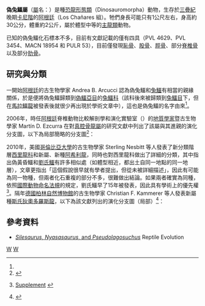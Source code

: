 {{Automatic Taxobox
| taxon = Psuedolagosuchus
| fossil_range = [[三疊紀|三疊紀]]晚期,{{fossilrange|236.1|233.7}}
| image = 
| image_caption = 
| authority = [[Andrea_B._Arcucci|Arcucci]], 1987<ref name = Arcucci>{{cite journal | authors = Arcucci, A. | year = 1987 | title = "Un nuevo Lagosuchidae (Thecodontia-Pseudosuchia) de la fauna de Los Chañares (Edad Reptil Chañarense, Triasico Medio), La Rioja, Argentina" [A new Lagosuchidae (Thecodontia-Pseudosuchia) from Los Chañares fauna (Chanarian Reptile Age, Middle Triassic), La Rioja Province, Argentina] | url = http://paleoglot.org/files/Arcucci_87.pdf | journal = ''Ameghiniana'' | volume = 24 | number = 1-2 | date = 1987 | pages = 89-94 | issn = 1851-8044 | access-date = 2015-08-08 | archive-date = 2020-11-05 | archive-url = https://web.archive.org/web/20201105172645/http://paleoglot.org/files/Arcucci_87.pdf | dead-url = no }}</ref>
| type_species = '''大偽兔鱷<br>''Pseudolagosuchus major'''''
| type_species_authority = Arcucci, 1987 
| synonyms = 
* "''Psuedolagosuchus major'''is'''''"
}}

'''偽兔鱷屬'''（[[屬|屬]]名：{{lang|la|''Pseudolagosuchus''}}）是種[[恐龍形態類|恐龍形態類]]（Dinosauromorpha）動物，生存於[[三疊紀|三疊紀]]晚期[[卡尼階|卡尼階]]的[[阿根廷|阿根廷]]（Los Chañares 組）。牠們身長可能只有1公尺左右，身高約30公分，體重約2公斤，屬於體型中等的[[主龍類|主龍類]]動物。

已知的偽兔鱷化石標本不多，目前有文獻記載的僅有四具（PVL 4629、PVL 3454、MACN 18954 和 PULR 53），目前僅發現[[恥骨|恥骨]]、[[股骨|股骨]]、[[脛骨|脛骨]]、部分[[脊椎骨|脊椎骨]]以及部分[[肋骨|肋骨]]。

== 研究與分類 ==
一開始[[阿根廷|阿根廷]]{{le|國立聖路易斯大學|National University of San Luis}}的古生物學家 Andrea B. Arcucci 認為偽兔鱷和[[兔鱷|兔鱷]]有相當的親緣關係，於是便將偽兔鱷歸類到[[偽鱷亞目|偽鱷亞目]]的[[兔鱷科|兔鱷科]]（該科後來被歸類到[[兔鱷|兔鱷目]]下，但在[[馬拉鱷龍|馬拉鱷龍]]被發表後就很少再出現於學術文章中），這也是偽兔鱷的名字由來<ref name = Arcucci/>。

2006年，時任[[阿根廷|阿根廷]]{{le|聖貝納迪諾里瓦達維亞自然科學博物館|Bernardino Rivadavia Natural Sciences Argentine Museum}}脊椎動物比較解剖學和演化實驗室（{{lang|es|Laboratorio de Anatomía Comparada y Evolución de los Vertebrados}}）的[[地質學家|地質學家]]暨古生物學家 Martín D. Ezcurra 在對[[真腔骨龍屬|真腔骨龍屬]]的研究文獻中列出了該屬與其進親的演化分支圖，以下為局部簡略的分支圖<ref>{{cite journal | author = Ezcurra, M. D. | year = 2006 | title = "A review of the systematic position of the dinosauriform archosaur ''Eucoelophysis baldwini'' Sullivan & Lucas, 1999 from the Upper Triassic of New Mexico, USA" | url = http://sciencepress.mnhn.fr/sites/default/files/articles/pdf/g2006n4a5.pdf | journal = ''Geodiversitas'' | volume = 28 | number = 4 | date = 2006 | pages = 649-684 | issn = 1638-9395 | access-date = 2015-08-13 | archive-date = 2018-05-02 | archive-url = https://web.archive.org/web/20180502095709/http://sciencepress.mnhn.fr/sites/default/files/articles/pdf/g2006n4a5.pdf | dead-url = no }}</ref>：
{{clade| style=font-size:100%;line-height:100%
|label1=[[恐龍形態類|恐龍形態類]]
|1={{clade
   |1=[[兔蜥屬|兔蜥屬]] ''Lagerpeton''
   |label2= [[恐龍形類|恐龍形類]] 
   |2={{clade
      |1=[[馬拉鱷龍屬|馬拉鱷龍屬]] ''Marasuchus''
      |2='''偽兔鱷屬 ''Psuedolagosuchus'''''
      |3=[[西里龍屬|西里龍屬]] ''Silesaurus''
      |4=[[真腔骨龍屬|真腔骨龍屬]] ''Eucoelophysis''
      |label5= [[恐龍總目|恐龍總目]] 
      |5={{clade
              |1= [[蜥臀目|蜥臀目]]
              |2= [[鳥臀目|鳥臀目]] }} }}
}} }}

2010年，美國[[哥倫比亞大學|哥倫比亞大學]]的古生物學家 Sterling Nesbitt 等人發表了新分類階層[[西里龍科|西里龍科]]和新屬、新種[[阿希利龍|阿希利龍]]，同時也對西里龍科做出了詳細的分類，其中指出偽黃昏鱷和[[劉氏鱷|劉氏鱷]]有許多相似處（如體型相近，都出土自同一地點的同一地層），文章更指出「這個假說很早就有學者提出，但從未被詳細描述」，因此有可能為同一物種，但兩者化石重複的部分不多，很難做出結論。如果兩者確實為同種，依照[[國際動物命名法規|國際動物命名法規]]的{{le|優先律|Principle of priority}}規定，劉氏鱷早了15年被發表，因此具有學術上的優先權<ref>{{cite journal | author = Nesbitt, Sterling J., Sidor, Christian A., Irmis, Randall B., Angielczyk, Kenneth D., Smith, Roger M.H., and Tsuji, Linda A. | year = 2010 | title = "Ecologically distinct dinosaurian sister group shows early diversification of Ornithodira" | url = https://cienciaescolar.files.wordpress.com/2010/04/nature08718.pdf | journal = ''[[自然_(期刊)|Nature]]'' | volume = 464 | number = 7285 | pages = 95-98 | doi = 10.1038/nature08718 | access-date = 2015-08-13 | archive-date = 2016-03-05 | archive-url = https://web.archive.org/web/20160305005058/https://cienciaescolar.files.wordpress.com/2010/04/nature08718.pdf | dead-url = no }} [http://www.nature.com/nature/journal/v464/n7285/extref/nature08718-s1.pdf Supplement] {{Wayback|url=http://www.nature.com/nature/journal/v464/n7285/extref/nature08718-s1.pdf |date=20160412030441 }}</ref>。隔年[[德國|德國]][[柏林自然博物館|柏林自然博物館]]的古生物學家 Christian F. Kammerer 等人發表新屬種[[斯氏狄奧多羅斯龍|斯氏狄奧多羅斯龍]]，以下為該文獻列出的演化分支圖（局部）<ref>{{cite journal | author = Christian F. Kammerer, Sterling J. Nesbitt, and Neil H. Shubin | year = 2011 | title = "The first basal dinosauriform (Silesauridae) from the Late Triassic of Morocco" | url = https://www.app.pan.pl/archive/published/app57/app20110015.pdf | journal = ''Acta Palaeontologica Polonica'' | volume = 57 | number = 2 | pages = 277-284 | doi = 10.4202/app.2011.0015 | access-date = 2015-08-13 | archive-date = 2020-05-05 | archive-url = https://web.archive.org/web/20200505043636/http://www.app.pan.pl/archive/published/app57/app20110015.pdf | dead-url = no }}</ref>：
{{clade| style=font-size:100%;line-height:100%
|label1=[[西里龍科|西里龍科]]
|1={{clade
   |1={{clade
      |1={{clade
         |1={{clade
            |1={{clade
               |1=[[狄奧多羅斯龍屬|狄奧多羅斯龍屬]] ''Diodorus''
               |2=[[塞龍屬|塞龍屬]] ''Sacisaurus'' }}
            |2=[[西里龍屬|西里龍屬]] ''Silesaurus'' }}
         |2=[[真腔骨龍屬|真腔骨龍屬]] ''Eucoelophysis'' }}
      |2=[[阿希利龍屬|阿希利龍屬]] ''Asilisaurus'' }}
   |2=[[劉氏鱷屬|劉氏鱷屬]] ''Lewisuchus'' / '''偽兔鱷屬 ''Pseudolagosuchus''''' }} }}

==參考資料==
{{reflist}}
*{{en}} [http://www.reptileevolution.com/silesaurus.htm ''Silesaurus'', ''Nyasasaurus'', and ''Pseudolagosuchus''] {{Wayback|url=http://www.reptileevolution.com/silesaurus.htm |date=20200622041131 }} Reptile Evolution
{{主龍形下綱|A.}}
{{Taxonbar|from=Q2648173}}

[[Category:三疊紀爬行動物|W]]
[[Category:鳥頸類主龍|W]]